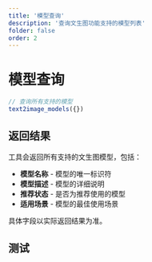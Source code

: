 ```yaml
---
title: '模型查询'
description: '查询文生图功能支持的模型列表'
folder: false
order: 2
---
```


# 模型查询

```typescript
// 查询所有支持的模型
text2image_models({})
```

## 返回结果

工具会返回所有支持的文生图模型，包括：

- **模型名称** - 模型的唯一标识符
- **模型描述** - 模型的详细说明
- **推荐状态** - 是否为推荐使用的模型
- **适用场景** - 模型的最佳使用场景

具体字段以实际返回结果为准。

## 测试


<Text2ImageModels client:idle />
